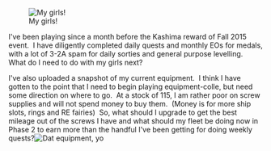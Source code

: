 [[File:08-26-2018_KC_Fleet.jpg|thumb|My girls!]]

I've been playing since a month before the Kashima reward of Fall 2015 event.  I have diligently completed daily quests and monthly EOs for medals, with a lot of 3-2A spam for daily sorties and general purpose levelling.  What do I need to do with my girls next?
















I've also uploaded a snapshot of my current equipment.  I think I have gotten to the point that I need to begin playing equipment-colle, but need some direction on where to go.  At a stock of 115, I am rather poor on screw supplies and will not spend money to buy them.  (Money is for more ship slots, rings and RE fairies)  So, what should I upgrade to get the best mileage out of the screws I have and what should my fleet be doing now in Phase 2 to earn more than the handful I've been getting for doing weekly quests?[[File:Equipment_List_2018-08-26.jpg|thumb|Dat equipment, yo]]<ac_metadata title="08/26/2018 Fleet Audit:  What ships to work on and what equipment to improve?"> </ac_metadata>